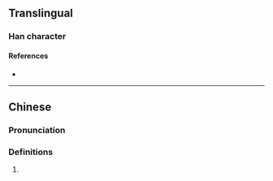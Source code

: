 {{character info}}
==Translingual==

===Han character===
{{Han char|rn=75|rad=木|as=08|sn=12|four=|canj=DJBM,XDJBM|ids=⿰木宜}}

====References====
* {{Han ref|kx=0537.131|hdz=21238.081|uh=692C|ud=26924}}

----

==Chinese==
{{zh-forms}}

===Pronunciation===
{{zh-pron
|m=yí
|c=ji4
|mc=
|oc=
|ma=
|cat=pn
}}

===Definitions===
{{zh-hanzi}}

# {{zh-only|椬梧}}